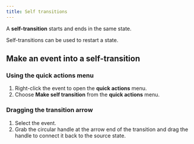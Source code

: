 ```yaml
---
title: Self transitions
---
```


A **self-transition** starts and ends in the same state.

Self-transitions can be used to restart a state.

<!--TODO: Why you might use self-transitions with example.-->

## Make an event into a self-transition

### Using the **quick actions** menu

1. Right-click the event to open the **quick actions** menu.
2. Choose **Make self transition** from the **quick actions** menu.

### Dragging the transition arrow

1. Select the event.
2. Grab the circular handle at the arrow end of the transition and drag the handle to connect it back to the source state.
